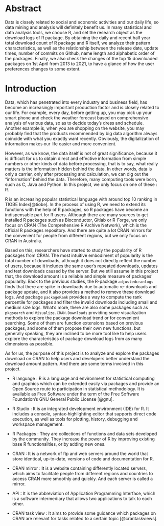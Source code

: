 # Abstract

Data is closely related to social and economic activities and our daily life, so data mining and analysis will definitely benefit us. In many statistical and data analysis tools, we choose R, and set the research object as the download logs of R package. By obtaining the daily and recent half year total download count of R package and R itself, we analyze their pattern characteristics, as well as the relationship between the release date, update times, number of commits on Github, name length and alphabetic order of the packages. Finally, we also check the changes of the top 15 downloaded packages on 1st April from 2013 to 2021, to have a glance of how the user preferences changes to some extent.

# Introduction {#intro}

Data, which has penetrated into every industry and business field, has become an increasingly important production factor and is closely related to our life.  For example, every day, before getting up, you may pick up your smart phone and check the weather forecast based on comprehensive analysis of various data, so as to decide today's dress and schedule. Another example is, when you are shopping on the website, you may probably find that the products recommended by big data algorithm always coincide with what you exactly want recently. Obviously, the digitalization of information makes our life easier and more convenient.

However, as we know, the data itself is not of great significance, because it is difficult for us to obtain direct and effective information from simple numbers or other kinds of data before processing, that is to say, what really matters is the information hidden behind the data. In other words, data is only a carrier, only after processing and calculation, we can dig out the "information" behind the data. Therefore, many computing tools were born, such as C, Java and Python. In this project, we only focus on one of these : R. 

R is an increasing popular statistical language with around top 10 ranking in TIOBE Index[@tiobe]. In the process of using R, we need to extend its functions with the help of R packages, so R packages have become an indispensable part for R users. Although there are many sources to get installed R packages such as Bioconductor, Gitlab or R-Forge, we only focus on CRAN (The Comprehensive R Archive Network), which is the official R packages repository. And there are quite a lot CRAN mirrors for the convenient for people from different regions, but we only focus on CRAN in Australia. 

Based on this, researchers have started to study the popularity of R packages from CRAN. The most intuitive embodiment of popularity is the total number of downloads, although it does not directly reflect the number of users, because it includes the same user's repeated downloads, updates and test downloads caused by the server. But we still assume in this project that, the download amount is a reliable and simple measure of packages' popularity. Back to the previous studies, the R-package `adjustedcranlogs` finds that there are spike in downloads due to automatic re-downloads and package update, and it also provides a method to remove these download logs. And package `packageRank` provides a way to compute the rank percentile for packages and filter the invalid downloads including small and medium size logs. What's more, there are also some packages such as `pkgsearch` and `Visualize.CRAN.Downloads` providing some visualization methods to explore the package download trend or for convenient searching. Some of them are function extensions based on previous packages, and some of them  propose their own new functions, but generally speaking, they are inclined to be more tool like to help users explore the characteristics of package download logs from as many dimensions as possible. 

As for us, the purpose of this project is to analyze and explore the packages download on CRAN to help users and developers better understand the download amount pattern. And there are some terms involved in this project.

- R language : R is a language and environment for statistical computing and graphics which can be extended easily via packages and provide an Open Source route to participation in statistical methodology. It is available as Free Software under the term of the Free Software Foundation’s GNU General Public License [@gnu].

- R Studio : It is an integrated development environment (IDE) for R. It includes a console, syntax-highlighting editor that supports direct code execution, as well as tools for plotting, history, debugging and workspace management.

- R Packages : They are collections of functions and data sets developed by the community. They increase the power of R by improving existing base R functionalities, or by adding new ones.

- CRAN : It is a network of ftp and web servers around the world that store identical, up-to-date, versions of code and documentation for R.

- CRAN mirror : It is a website containing differently located servers, which aims to facilitate people from different regions and countries to access CRAN more smoothly and quickly. And each server is called a mirror.

- API : It is the abbreviation of Application Programming Interface, which is a software intermediary that allows two applications to talk to each other. 

- CRAN task view : It aims to provide some guidance which packages on CRAN are relevant for tasks related to a certain topic [@crantaskviews].
